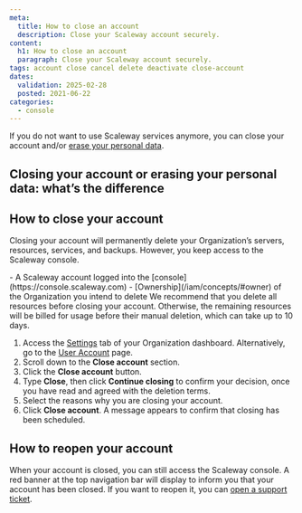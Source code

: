 ```yaml
---
meta:
  title: How to close an account
  description: Close your Scaleway account securely.
content:
  h1: How to close an account
  paragraph: Close your Scaleway account securely.
tags: account close cancel delete deactivate close-account
dates:
  validation: 2025-02-28
  posted: 2021-06-22
categories:
  - console
---
```


If you do not want to use Scaleway services anymore, you can close your account and/or [erase your personal data](/account/how-to/manage-my-personal-data-gdpr/#how-to-erase-your-account-and-personal-data).

## Closing your account or erasing your personal data: what’s the difference

<Macro id="close-vs-erase" />

## How to close your account

Closing your account will permanently delete your Organization’s servers, resources, services, and backups. However, you keep access to the Scaleway console.

<Macro id="requirements" />
- A Scaleway account logged into the [console](https://console.scaleway.com)
- [Ownership](/iam/concepts/#owner) of the Organization you intend to delete

<Message type="note">
  We recommend that you delete all resources before closing your account. Otherwise, the remaining resources will be billed for usage before their manual deletion, which can take up to 10 days.
</Message>


1. Access the [Settings](https://console.scaleway.com/organization/settings) tab of your Organization dashboard.
  Alternatively, go to the [User Account](https://console.scaleway.com/account/profile) page.
2. Scroll down to the **Close account** section.
3. Click the **Close account** button.
4. Type **Close**, then click **Continue closing** to confirm your decision, once you have read and agreed with the deletion terms.
5. Select the reasons why you are closing your account.
6. Click **Close account**. A message appears to confirm that closing has been scheduled.

## How to reopen your account

When your account is closed, you can still access the Scaleway console. A red banner at the top navigation bar will display to inform you that your account has been closed. If you want to reopen it, you can [open a support ticket](https://console.scaleway.com/support/tickets/create).

 <Lightbox src="scaleway-account-closed.webp" alt="Screenshot of the Scaleway console. A banner informs you that the Organization is deactivated and can be reopened by submitting a support ticket." />